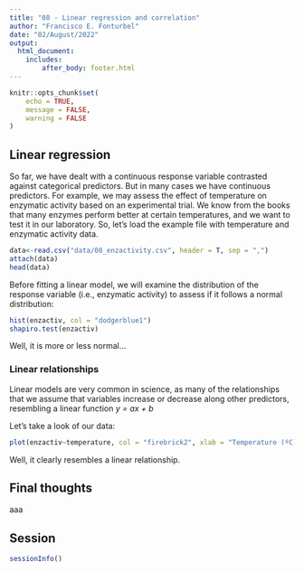```yaml
---
title: "08 - Linear regression and correlation"
author: "Francisco E. Fonturbel"
date: "02/August/2022"
output: 
  html_document:
    includes:
        after_body: footer.html
---
```


```r
knitr::opts_chunk$set(
	echo = TRUE,
	message = FALSE,
	warning = FALSE
)
```

## Linear regression

So far, we have dealt with a continuous response variable contrasted against categorical predictors. But in many cases we have continuous predictors. For example, we may assess the effect of temperature on enzymatic activity based on an experimental trial. We know from the books that many enzymes perform better at certain temperatures, and we want to test it in our laboratory. So, let's load the example file with temperature and enzymatic activity data.

```r
data<-read.csv("data/08_enzactivity.csv", header = T, sep = ",")
attach(data)
head(data)
```

Before fitting a linear model, we will examine the distribution of the response variable (i.e., enzymatic activity) to assess if it follows a normal distribution:

```r
hist(enzactiv, col = "dodgerblue1")
shapiro.test(enzactiv)
```

Well, it is more or less normal...


### Linear relationships

Linear models are very common in science, as many of the relationships that we assume that variables increase or decrease along other predictors, resembling a linear function _y = ax + b_

Let's take a look of our data:

```r
plot(enzactiv~temperature, col = "firebrick2", xlab = "Temperature (ºC)", ylab = "Enzymatic activity")
```

Well, it clearly resembles a linear relationship.


## Final thoughts

aaa


## Session

```r
sessionInfo()
```